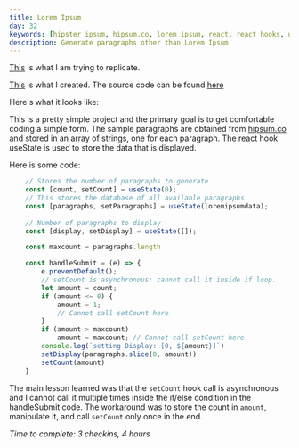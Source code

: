 ```yaml
---
title: Lorem Ipsum
day: 32
keywords: [hipster ipsum, hipsum.co, lorem ipsum, react, react hooks, useState, next.js, array.slice]
description: Generate paragraphs other than Lorem Ipsum
---
```

[This](https://react-projects-8-lorem-ipsum-generator.netlify.app/) is what I am trying to replicate. 

[This](/loremipsum) is what I created. The source code can be found [here](https://github.com/pramam/nextjs-reactprojects/tree/main/components/11-LoremIpsum)

Here's what it looks like:

<div className="min-h-screen bg-gradient-to-r from-gray-300 via-green-300 to-gray-300">
    <LoremIpsum />
</div>

This is a pretty simple project and the primary goal  is to get comfortable coding a simple form. The sample paragraphs are obtained from [hipsum.co](https://hipsum.co/) and stored in an array of strings, one for each paragraph.
The react hook useState is used to store the data that is displayed.

Here is some code:

```typescript
    // Stores the number of paragraphs to generate
    const [count, setCount] = useState(0);
    // This stores the database of all available paragraphs
    const [paragraphs, setParagraphs] = useState(loremipsumdata);
    
    // Number of paragraphs to display
    const [display, setDisplay] = useState([]);

    const maxcount = paragraphs.length

    const handleSubmit = (e) => {
        e.preventDefault();
        // setCount is asynchronous; cannot call it inside if loop.
        let amount = count;
        if (amount <= 0) {
            amount = 1;
            // Cannot call setCount here
        }
        if (amount > maxcount)
            amount = maxcount; // Cannot call setCount here
        console.log(`setting Display: [0, ${amount}]`)
        setDisplay(paragraphs.slice(0, amount))
        setCount(amount)
    }
```

The main lesson learned was that the `setCount` hook call is asynchronous and I cannot call it multiple times inside the if/else condition in the handleSubmit code. The workaround was to store the count in `amount`, manipulate it, and call `setCount` only once in the end.

_Time to complete: 3 checkins, 4 hours_